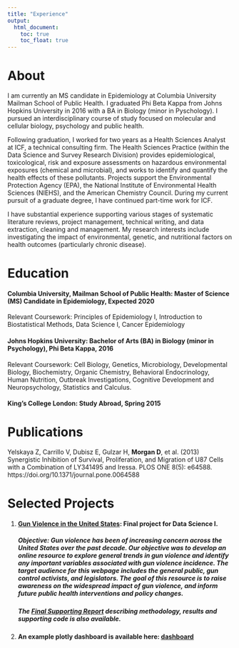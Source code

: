 ```yaml
---
title: "Experience"
output: 
  html_document:
    toc: true
    toc_float: true
---
```


# About

I am currently an MS candidate in Epidemiology at Columbia University Mailman School of Public Health. I graduated Phi Beta Kappa from Johns Hopkins University in 2016 with a BA in Biology (minor in Pyschology). I pursued an interdisciplinary course of study focused on molecular and cellular biology, psychology and public health.

Following graduation, I worked for two years as a Health Sciences Analyst at ICF, a technical consulting firm. The Health Sciences Practice (within the Data Science and Survey Research Division) provides epidemiological, toxicological, risk and exposure assessments on hazardous environmental exposures (chemical and microbial), and works to identify and quantify the health effects of these pollutants. Projects support the Environmental Protection Agency (EPA), the National Institute of Environmental Health Sciences (NIEHS), and the American Chemistry Council. During my current pursuit of a graduate degree, I have continued part-time work for ICF.

I have substantial experience supporting various stages of systematic literature reviews, project management, technical writing, and data extraction, cleaning and management. My research interests include investigating the impact of environmental, genetic, and nutritional factors on health outcomes (particularly chronic disease).  

# Education

#### **Columbia University, Mailman School of Public Health**: Master of Science (MS) Candidate in Epidemiology, Expected 2020

Relevant Coursework: Principles of Epidemiology I, Introduction to Biostatistical Methods, Data Science I, Cancer Epidemiology

#### **Johns Hopkins University**: Bachelor of Arts (BA) in Biology (minor in Psychology), Phi Beta Kappa, 2016

Relevant Coursework: Cell Biology, Genetics, Microbiology, Developmental Biology, Biochemistry, Organic Chemistry, Behavioral Endocrinology, Human Nutrition, Outbreak Investigations, Cognitive Development and Neuropsychology, Statistics and Calculus.

#### **King's College London**: Study Abroad, Spring 2015

# Publications
Yelskaya Z, Carrillo V, Dubisz E, Gulzar H, **Morgan D**, et al. (2013) Synergistic Inhibition of Survival, Proliferation, and Migration of U87 Cells with a Combination of LY341495 and Iressa. PLOS ONE 8(5): e64588. https://doi.org/10.1371/journal.pone.0064588

# Selected Projects

1. #### **[Gun Violence in the United States](https://eshea6.github.io/us_gun_violence.github.io/)**: Final project for Data Science I. 
##### **Objective**: Gun violence has been of increasing concern across the United States over the past decade. Our objective was to develop an online resource to explore general trends in gun violence and identify any important variables associated with gun violence incidence. The target audience for this webpage includes the general public, gun control activists, and legislators. The goal of this resource is to raise awareness on the widespread impact of gun violence, and inform future public health interventions and policy changes.
##### The **[Final Supporting Report](https://github.com/devon-m2/p8105_Gun-Violence_Final-Report)** describing methodology, results and supporting code is also available. 

1. #### An example plotly dashboard is available here: [dashboard](dashboard_template.html)